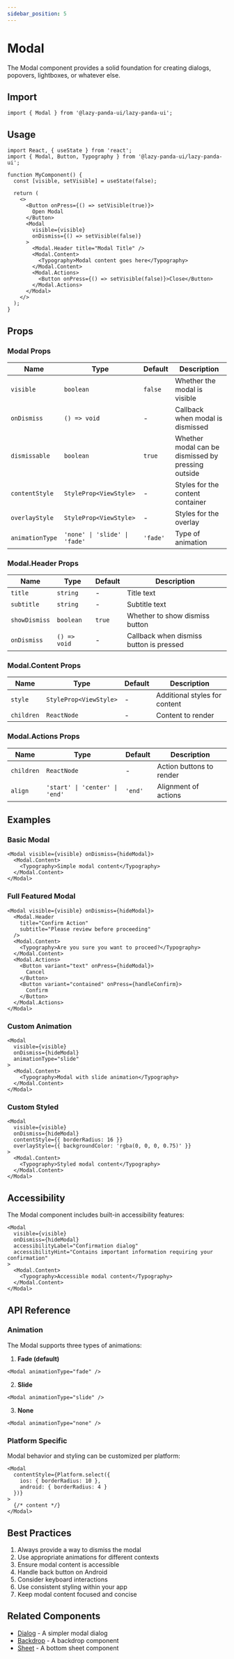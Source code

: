 ```yaml
---
sidebar_position: 5
---
```


# Modal

The Modal component provides a solid foundation for creating dialogs, popovers, lightboxes, or whatever else.

## Import

```tsx
import { Modal } from '@lazy-panda-ui/lazy-panda-ui';
```

## Usage

```tsx
import React, { useState } from 'react';
import { Modal, Button, Typography } from '@lazy-panda-ui/lazy-panda-ui';

function MyComponent() {
  const [visible, setVisible] = useState(false);

  return (
    <>
      <Button onPress={() => setVisible(true)}>
        Open Modal
      </Button>
      <Modal
        visible={visible}
        onDismiss={() => setVisible(false)}
      >
        <Modal.Header title="Modal Title" />
        <Modal.Content>
          <Typography>Modal content goes here</Typography>
        </Modal.Content>
        <Modal.Actions>
          <Button onPress={() => setVisible(false)}>Close</Button>
        </Modal.Actions>
      </Modal>
    </>
  );
}
```

## Props

### Modal Props

| Name | Type | Default | Description |
|------|------|---------|-------------|
| `visible` | `boolean` | `false` | Whether the modal is visible |
| `onDismiss` | `() => void` | - | Callback when modal is dismissed |
| `dismissable` | `boolean` | `true` | Whether modal can be dismissed by pressing outside |
| `contentStyle` | `StyleProp<ViewStyle>` | - | Styles for the content container |
| `overlayStyle` | `StyleProp<ViewStyle>` | - | Styles for the overlay |
| `animationType` | `'none' \| 'slide' \| 'fade'` | `'fade'` | Type of animation |

### Modal.Header Props

| Name | Type | Default | Description |
|------|------|---------|-------------|
| `title` | `string` | - | Title text |
| `subtitle` | `string` | - | Subtitle text |
| `showDismiss` | `boolean` | `true` | Whether to show dismiss button |
| `onDismiss` | `() => void` | - | Callback when dismiss button is pressed |

### Modal.Content Props

| Name | Type | Default | Description |
|------|------|---------|-------------|
| `style` | `StyleProp<ViewStyle>` | - | Additional styles for content |
| `children` | `ReactNode` | - | Content to render |

### Modal.Actions Props

| Name | Type | Default | Description |
|------|------|---------|-------------|
| `children` | `ReactNode` | - | Action buttons to render |
| `align` | `'start' \| 'center' \| 'end'` | `'end'` | Alignment of actions |

## Examples

### Basic Modal
```tsx
<Modal visible={visible} onDismiss={hideModal}>
  <Modal.Content>
    <Typography>Simple modal content</Typography>
  </Modal.Content>
</Modal>
```

### Full Featured Modal
```tsx
<Modal visible={visible} onDismiss={hideModal}>
  <Modal.Header 
    title="Confirm Action"
    subtitle="Please review before proceeding"
  />
  <Modal.Content>
    <Typography>Are you sure you want to proceed?</Typography>
  </Modal.Content>
  <Modal.Actions>
    <Button variant="text" onPress={hideModal}>
      Cancel
    </Button>
    <Button variant="contained" onPress={handleConfirm}>
      Confirm
    </Button>
  </Modal.Actions>
</Modal>
```

### Custom Animation
```tsx
<Modal
  visible={visible}
  onDismiss={hideModal}
  animationType="slide"
>
  <Modal.Content>
    <Typography>Modal with slide animation</Typography>
  </Modal.Content>
</Modal>
```

### Custom Styled
```tsx
<Modal
  visible={visible}
  onDismiss={hideModal}
  contentStyle={{ borderRadius: 16 }}
  overlayStyle={{ backgroundColor: 'rgba(0, 0, 0, 0.75)' }}
>
  <Modal.Content>
    <Typography>Styled modal content</Typography>
  </Modal.Content>
</Modal>
```

## Accessibility

The Modal component includes built-in accessibility features:

```tsx
<Modal
  visible={visible}
  onDismiss={hideModal}
  accessibilityLabel="Confirmation dialog"
  accessibilityHint="Contains important information requiring your confirmation"
>
  <Modal.Content>
    <Typography>Accessible modal content</Typography>
  </Modal.Content>
</Modal>
```

## API Reference

### Animation

The Modal supports three types of animations:

1. **Fade (default)**
```tsx
<Modal animationType="fade" />
```

2. **Slide**
```tsx
<Modal animationType="slide" />
```

3. **None**
```tsx
<Modal animationType="none" />
```

### Platform Specific

Modal behavior and styling can be customized per platform:

```tsx
<Modal
  contentStyle={Platform.select({
    ios: { borderRadius: 10 },
    android: { borderRadius: 4 }
  })}
>
  {/* content */}
</Modal>
```

## Best Practices

1. Always provide a way to dismiss the modal
2. Use appropriate animations for different contexts
3. Ensure modal content is accessible
4. Handle back button on Android
5. Consider keyboard interactions
6. Use consistent styling within your app
7. Keep modal content focused and concise

## Related Components

- [Dialog](dialog) - A simpler modal dialog
- [Backdrop](backdrop) - A backdrop component
- [Sheet](sheet) - A bottom sheet component

